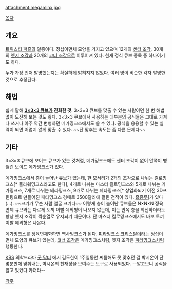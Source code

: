 attachment:megaminx.jpg

[[목차]]
== 개요 ==

[[트위스티 퍼즐]]의 일종이다. 정십이면체 모양을 가지고 있으며 12개의 [[센터 조각]], 30개의 [[엣지 조각]]과 20개의 [[코너 조각]]으로 이루어져 있다. 현재 정식 큐브 종목 중 하나이기도 하다. 

누가 가장 먼저 발명했는지는 확실하게 밝혀지지 않았다. 여러 명이 비슷한 각자 발명한 것으로 추정된다. 

== 해법 ==
쉽게 말해 '''[[3×3×3 큐브]]가 진화한 것'''. 3×3×3 큐브를 맞출 수 있는 사람이면 한 번 해법 없이 도전해 보는 것도 좋다. 
3×3×3 큐브에서 사용하는 대부분의 공식들은 그대로 가져다 쓰거나 아주 약간 변형하면 메가밍크스에서도 쓸 수 있다. 공식을 응용할 수 있는 실력이 되면 어렵지 않게 맞출 수 있다. ~~단 맞추는 속도는 좀 다른 문제다~~

== 기타 ==
3×3×3 큐브에 보이드 큐브가 있는 것처럼, 메가밍크스에도 센터 조각이 없이 안쪽이 뻥 뚫린 보이드 메가밍크스가 있다. 

메가밍크스에서 층이 늘어난 큐브가 있는데, 한 모서리가 2개의 조각으로 나뉘는 킬로밍크스[* 플라워밍크스라고도 한다], 4개로 나뉘는 마스터 킬로밍크스와 5개로 나뉘는 기가밍크스, 7개로 나뉘는 테라밍크스, 9개로 나뉘는 페타밍크스[* 상업화되기 이전 3D프린팅으로 만들어진 페타밍크스 경매로 3500달러에 팔린 전적이 있다. [[흠좀무]]]가 있다(...). ~~크기가 무슨 사람 얼굴 크기다~~
이렇게 층이 늘어난 큐브들은 N×N×N 정육면체 큐브와는 다르게 토끼 이빨 예외형이 나오지 않는데, 이는 안쪽 층을 회전하더라도 항상 엣지 조각이 짝순열로 유지되기 때문이다. 단 마스터 킬로밍크스에서도 바보 토끼 이빨 예외형은 나온다. 

메가밍크스를 정육면체화하면 헥사밍크스가 된다. 
[[피라밍크스 크리스탈]]이라는 정십이면체 모양의 큐브가 있는데, [[코너 조각]]은 메가밍크스처럼, 엣지 조각은 [[피라밍크스]]처럼 행동한다. 
 
[[KBS]] 의학드라마 [[굿 닥터]] 에서 김도한이 1주일동안 씨름해도 못 맞추던 걸 박시온이 단 몇분만에 맞춰내는, 박시온의 천재성을 보여주는 도구로 사용되었다. --알고보니 공식을 알고 있었다 카더라--

[[각주]]
